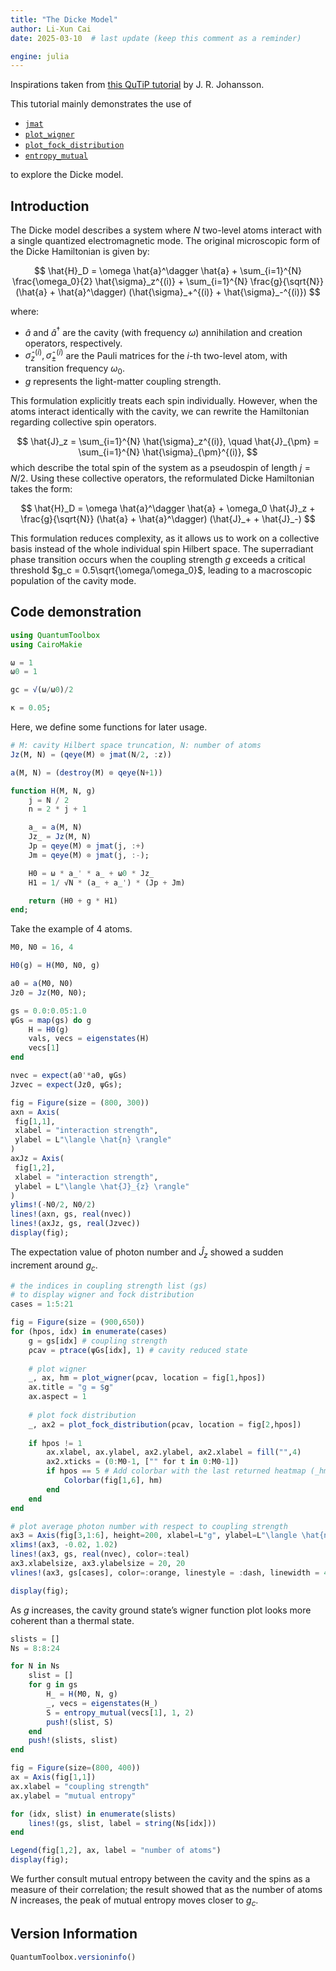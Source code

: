 ```yaml
---
title: "The Dicke Model"
author: Li-Xun Cai
date: 2025-03-10  # last update (keep this comment as a reminder)

engine: julia
---
```


Inspirations taken from [this QuTiP tutorial](https://nbviewer.org/urls/qutip.org/qutip-tutorials/tutorials-v5/lectures/Lecture-3A-Dicke-model.ipynb) by J. R. Johansson.

This tutorial mainly demonstrates the use of 

- [`jmat`](https://qutip.org/QuantumToolbox.jl/stable/resources/api#QuantumToolbox.jmat)
- [`plot_wigner`](https://qutip.org/QuantumToolbox.jl/stable/resources/api#QuantumToolbox.plot_wigner)
- [`plot_fock_distribution`](https://qutip.org/QuantumToolbox.jl/stable/resources/api#QuantumToolbox.plot_fock_distribution)
- [`entropy_mutual`](https://qutip.org/QuantumToolbox.jl/stable/resources/api#QuantumToolbox.entropy_mutual)

to explore the Dicke model.

## Introduction

The Dicke model describes a system where $N$ two-level atoms interact with a single quantized electromagnetic mode. The original microscopic form of the Dicke Hamiltonian is given by:

$$
\hat{H}_D = \omega \hat{a}^\dagger \hat{a} + \sum_{i=1}^{N} \frac{\omega_0}{2} \hat{\sigma}_z^{(i)} + \sum_{i=1}^{N} \frac{g}{\sqrt{N}} (\hat{a} + \hat{a}^\dagger) (\hat{\sigma}_+^{(i)} + \hat{\sigma}_-^{(i)})
$$

where:

- $\hat{a}$ and $\hat{a}^\dagger$ are the cavity (with frequency $\omega$) annihilation and creation operators, respectively.
- $\hat{\sigma}_z^{(i)}, \hat{\sigma}_\pm^{(i)}$ are the Pauli matrices for the $i$-th two-level atom, with transition frequency $\omega_0$.
- $g$ represents the light-matter coupling strength.

This formulation explicitly treats each spin individually. However, when the atoms interact identically with the cavity, we can rewrite the Hamiltonian regarding collective spin operators.

$$
\hat{J}_z = \sum_{i=1}^{N} \hat{\sigma}_z^{(i)}, \quad \hat{J}_{\pm} = \sum_{i=1}^{N} \hat{\sigma}_{\pm}^{(i)}, 
$$
which describe the total spin of the system as a pseudospin of length $j = N/2$. Using these collective operators, the reformulated Dicke Hamiltonian takes the form:

$$
\hat{H}_D = \omega \hat{a}^\dagger \hat{a} + \omega_0 \hat{J}_z + \frac{g}{\sqrt{N}} (\hat{a} + \hat{a}^\dagger) (\hat{J}_+ + \hat{J}_-)
$$

This formulation reduces complexity, as it allows us to work on a collective basis instead of the whole individual spin Hilbert space. The superradiant phase transition occurs when the coupling strength $g$ exceeds a critical threshold $g_c = 0.5\sqrt{\omega/\omega_0}$, leading to a macroscopic population of the cavity mode.


## Code demonstration

```julia
using QuantumToolbox
using CairoMakie
```

```julia
ω = 1
ω0 = 1

gc = √(ω/ω0)/2

κ = 0.05;
```

Here, we define some functions for later usage.
```julia
# M: cavity Hilbert space truncation, N: number of atoms
Jz(M, N) = (qeye(M) ⊗ jmat(N/2, :z))

a(M, N) = (destroy(M) ⊗ qeye(N+1))

function H(M, N, g)
    j = N / 2
    n = 2 * j + 1

    a_ = a(M, N)
    Jz_ = Jz(M, N)
    Jp = qeye(M) ⊗ jmat(j, :+)
    Jm = qeye(M) ⊗ jmat(j, :-);

    H0 = ω * a_' * a_ + ω0 * Jz_
    H1 = 1/ √N * (a_ + a_') * (Jp + Jm)

    return (H0 + g * H1)
end;
```

Take the example of 4 atoms.
```julia
M0, N0 = 16, 4

H0(g) = H(M0, N0, g)

a0 = a(M0, N0)
Jz0 = Jz(M0, N0);
```

```julia
gs = 0.0:0.05:1.0
ψGs = map(gs) do g
    H = H0(g)
    vals, vecs = eigenstates(H)
    vecs[1]
end

nvec = expect(a0'*a0, ψGs)
Jzvec = expect(Jz0, ψGs);
```

```julia
fig = Figure(size = (800, 300))
axn = Axis(
 fig[1,1],
 xlabel = "interaction strength",
 ylabel = L"\langle \hat{n} \rangle"
)
axJz = Axis(
 fig[1,2],
 xlabel = "interaction strength",
 ylabel = L"\langle \hat{J}_{z} \rangle"
)
ylims!(-N0/2, N0/2)
lines!(axn, gs, real(nvec))
lines!(axJz, gs, real(Jzvec))
display(fig);
```
The expectation value of photon number and $\hat{J}_z$ showed a sudden increment around $g_c$. 

```julia
# the indices in coupling strength list (gs)
# to display wigner and fock distribution
cases = 1:5:21

fig = Figure(size = (900,650))
for (hpos, idx) in enumerate(cases)
    g = gs[idx] # coupling strength
    ρcav = ptrace(ψGs[idx], 1) # cavity reduced state
    
    # plot wigner
    _, ax, hm = plot_wigner(ρcav, location = fig[1,hpos])
    ax.title = "g = $g"
    ax.aspect = 1
    
    # plot fock distribution
    _, ax2 = plot_fock_distribution(ρcav, location = fig[2,hpos])
    
    if hpos != 1
        ax.xlabel, ax.ylabel, ax2.ylabel, ax2.xlabel = fill("",4)
        ax2.xticks = (0:M0-1, ["" for t in 0:M0-1])
        if hpos == 5 # Add colorbar with the last returned heatmap (_hm) 
            Colorbar(fig[1,6], hm)
        end
    end
end

# plot average photon number with respect to coupling strength
ax3 = Axis(fig[3,1:6], height=200, xlabel=L"g", ylabel=L"\langle \hat{n} \rangle")
xlims!(ax3, -0.02, 1.02)
lines!(ax3, gs, real(nvec), color=:teal)
ax3.xlabelsize, ax3.ylabelsize = 20, 20
vlines!(ax3, gs[cases], color=:orange, linestyle = :dash, linewidth = 4)

display(fig);
```
As $g$ increases, the cavity ground state's wigner function plot looks more coherent than a thermal state.

```julia
slists = []
Ns = 8:8:24

for N in Ns
    slist = []
    for g in gs
        H_ = H(M0, N, g)
        _, vecs = eigenstates(H_)
        S = entropy_mutual(vecs[1], 1, 2)
        push!(slist, S)
    end
    push!(slists, slist)
end
```

```julia
fig = Figure(size=(800, 400))
ax = Axis(fig[1,1])
ax.xlabel = "coupling strength"
ax.ylabel = "mutual entropy"

for (idx, slist) in enumerate(slists)
    lines!(gs, slist, label = string(Ns[idx]))
end

Legend(fig[1,2], ax, label = "number of atoms")
display(fig);
```
We further consult mutual entropy between the cavity and the spins as a measure of their correlation; the result showed that as the number of atoms $N$ increases, the peak of mutual entropy moves closer to $g_c$.



## Version Information
```julia
QuantumToolbox.versioninfo()
```
